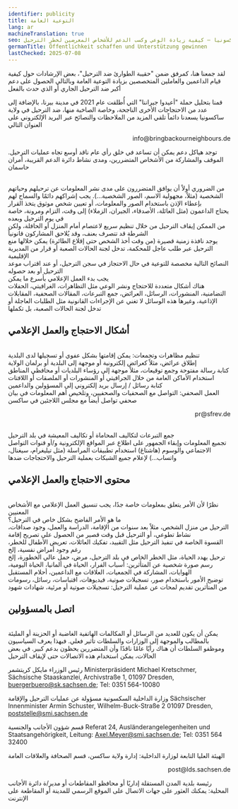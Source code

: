 ```yaml
---
identifier: publicity
title: التوعية العامة
lang: ar
machineTranslation: true
seo: نصائح واستراتيجيات للعمل العام في ساكسونيا – كيفية زيادة الوعي وكسب الدعم للأشخاص المعرضين لخطر الترحيل
germanTitle: Öffentlichkeit schaffen und Unterstützung gewinnen
lastChecked: 2025-07-08
---
```

لقد جمعنا هنا، كمرفق ضمن "حقيبة الطوارئ ضد الترحيل"، بعض الإرشادات حول كيفية قيام الداعمين والعاملين المتخصصين بزيادة التوعية العامة وبالتالي الحصول على دعم أكبر ضد الترحيل الجاري
أو الذي حدث بالفعل

قمنا بتحليل حملة "أعيدوا جيراننا" التي أُطلقت عام 2021 في مدينة بيرنا، بالإضافة إلى عدد من الاحتجاجات الأخرى الناجحة، وخاصة الصاخبة منها، ضد الترحيل في ولاية ساكسونيا
يسعدنا دائماً تلقي المزيد من الملاحظات والنصائح عبر البريد الإلكتروني على العنوان التالي

<p align="right">info@bringbackourneighbours.de</p>

توجد هياكل دعم يمكن أن تساعد في خلق رأي عام ناقد أوسع تجاه عمليات الترحيل. الموقف والمشاركة من الأشخاص المتضررين، ومدى نشاط دائرة الدعم القريبة، أمران حاسمان

<br/> من الضروري أولاً أن يوافق المتضررون على مدى نشر المعلومات عن ترحيلهم وحياتهم الشخصية (مثلاً، مجهولية الاسم، الصور الشخصية…). يجب إشراكهم دائمًا والسماح لهم بإعطاء الإذن باستخدام الصور والمعلومات، أو تعيين شخص موثوق يتخذ القرار
<br/> يحتاج الداعمون (مثل العائلة، الأصدقاء، الجيران، الزملاء) إلى وقت، التزام ومرونة، خاصة في يوم الترحيل وبعده
<br/> من الممكن إيقاف الترحيل من خلال تنظيم سريع لاعتصام أمام المنزل أو الحافلة، ولكن الشرطة قد تتصرف بعنف، وقد يُلاحق المشاركون قانونياً
<br/> يوجد نافذة زمنية قصيرة (من وقت أخذ الشخص حتى إقلاع الطائرة) يمكن خلالها منع الترحيل عبر طلب عاجل للمحكمة، تدخل لجنة الحالات الصعبة أو قرار من المديرية الإقليمية
<br/> النصائح التالية مخصصة للتوعية في حال الاحتجاز في سجن الترحيل، أو عند اقتراب موعد الترحيل أو بعد حصوله
<br/> يجب بدء العمل الإعلامي بأسرع ما يمكن
<br/> هناك أشكال متعددة للاحتجاج ونشر الوعي مثل التظاهرات، الغرافيتي، الحفلات التضامنية، المنشورات، الرسائل، العرائض، جمع التبرعات، المقالات الصحفية، المقابلات الإذاعية، وغيرها
هذه الوسائل لا تغني عن الإجراءات القانونية مثل الطلبات العاجلة أو تدخل لجنة الحالات الصعبة، بل تكملها

## أشكال الاحتجاج والعمل الإعلامي

<br/> تنظيم مظاهرات وتجمعات: يمكن إقامتها بشكل عفوي أو تسجيلها لدى البلدية
<br/> إطلاق عرائض، مثلاً كعرائض إلكترونية أو موجهة إلى البلدية أو برلمان الولاية
<br/> كتابة رسالة مفتوحة وجمع توقيعات، مثلاً موجهة إلى رؤساء البلديات أو محافظي المناطق
<br/> استخدام الأماكن العامة من خلال الجرافيتي أو المنشورات أو الملصقات أو اللافتات
<br/> كتابة رسائل / إرسال بريد إلكتروني إلى المسؤولين والداعمين
<br/> العمل الصحفي: التواصل مع الصحفيات والصحفيين، وتلخيص أهم المعلومات في بيان صحفي
تواصل أيضاً مع مجلس اللاجئين في ساكسن
<p align="right">pr@sfrev.de</p> 

<br/> جمع التبرعات لتكاليف المحاماة أو تكاليف المعيشة في بلد الترحيل
<br/> تجميع المعلومات وإبقاء الجمهور على اطلاع عبر المواقع الإلكترونية و/أو قنوات التواصل الاجتماعي والوسوم (هاشتاغ)
استخدام تطبيقات المراسلة (مثل تيليغرام، سيغنال، واتساب…) لإعلام جميع الشبكات بعملية الترحيل والاحتجاجات ضدها

##  محتوى الاحتجاج والعمل الإعلامي
<br/> نظرًا لأن الأمر يتعلق بمعلومات خاصة جدًا، يجب تنسيق العمل الإعلامي مع الأشخاص المعنيين
<br/> ما هو الأمر الفاضح بشكل خاص في الترحيل؟
<br/> الترحيل من منزل الشخص، مثلاً بعد سنوات من الإقامة، الدراسة والعمل، وجود صداقات، نشاط تطوعي، أو الترحيل قبل وقت قصير من الحصول على تصريح إقامة
<br/> القسوة الخاصة في تنفيذ الترحيل مثل التقييد، تفكيك العائلات، تعريض الأطفال للخطر، رغم وجود أمراض نفسية، إلخ
<br/> ترحيل يهدد الحياة، مثل الخطر الخاص في بلد الترحيل، مرض، حمل عالي الخطورة، إلخ
<br/> رسم صورة شخصية عن المتأثرين: أسباب الفرار، الحياة في ألمانيا، الحياة اليومية، الهوايات، المشاركة في الجمعيات، العلاقات مع الداعمين، أحلام المستقبل
<br/> توضيح الأمور باستخدام صور، تسجيلات صوتية، فيديوهات، اقتباسات، رسائل، رسومات من المتأثرين
تقديم لمحات عن عملية الترحيل: تسجيلات صوتية أو مرئية، شهادات شهود

## اتصل بالمسؤولين
<br/> يمكن أن يكون للعديد من الرسائل أو المكالمات الهاتفية الغاضبة أو الحزينة أو المليئة بالمطالب والموجهة إلى الوزارات والسلطات تأثير فعلي. فبهذا يعرف السياسيون وموظفو السلطات أن هناك رأيًا
عامًا ناقدًا وأن المتضررين يحظون بدعم كبير. في بعض الحالات، يمكن استخدام هذه الاتصالات حتى لإيقاف الترحيل

ﺭﺋﻴﺲ ﺍﻟﻮﺯﺭﺍﺀ ﻣﺎﻳﻜﻞ ﻛﺮﻳﺘﺸﻤﺮ
Ministerpräsident Michael Kretschmer, Sächsische Staaskanzlei, Archivstraße 1, 01097 Dresden, buergerbuero@sk.sachsen.de; Tel: 0351 564-10080

ﻭﺯﺍﺭﺓ ﺍﻟﺪﺍﺧﻠﻴﺔ ﺍﻟﺴﻜﺴﻮﻧﻴﺔ ﻣﺴﺆﻭﻟﺔ ﻋﻦ ﻋﻤﻠﻴﺎﺕ ﺍﻟﺘﺮﺣﻴﻞ ﻭﺍﻹﻗﺎﻣﺔ
Sächsischer Innenminister Armin Schuster, Wilhelm-Buck-Straße 2 01097 Dresden, poststelle@smi.sachsen.de

قسم شؤون الأجانب والجنسية
Referat 24, Ausländerangelegenheiten und Staatsangehörigkeit, Leitung: Axel.Meyer@smi.sachsen.de; Tel: 0351 564 32400

الهيئة العليا التابعة لوزارة الداخلية: إدارة ولاية ساكسن، قسم الصحافة والعلاقات العامة
<p align="right">post@lds.sachsen.de</p>

رئيسة بلدية المدن المستقلة إداريًا أو محافظو المقاطعات أو مدير/ة دائرة الأجانب المحلية: يمكنك العثور على جهات الاتصال على الموقع الرسمي للمدينة أو المقاطعة على الإنترنت


